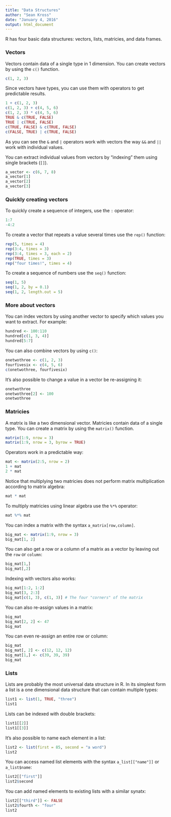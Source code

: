```yaml
---
title: "Data Structures"
author: "Sean Kross"
date: "January 4, 2016"
output: html_document
---
```


R has four basic data structures: vectors, lists, matricies, and data frames.

### Vectors

Vectors contain data of a single type in 1 dimension. You can create vectors
by using the `c()` function.

```r
c(1, 2, 3)
```

Since vectors have types, you can use them with operators to get predictable
results.

```r
1 + c(1, 2, 3)
c(1, 2, 3) + c(4, 5, 6)
c(1, 2, 3) * c(4, 5, 6)
TRUE & c(TRUE, FALSE)
TRUE | c(TRUE, FALSE)
c(TRUE, FALSE) & c(TRUE, FALSE)
c(FALSE, TRUE) | c(TRUE, FALSE)
```

As you can see the `&` and `|` operators work with vectors the way `&&` and `||`
work with individual values.

You can extract individual values from vectors by "indexing" them using single
brackets (`[]`).

```r
a_vector <- c(6, 7, 8)
a_vector[1]
a_vector[2]
a_vector[3]
```

### Quickly creating vectors

To quickly create a sequence of integers, use the `:` operator:

```r
1:7
-4:2
```

To create a vector that repeats a value several times use the `rep()` function:

```r
rep(5, times = 4)
rep(3:4, times = 3)
rep(3:4, times = 3, each = 2)
rep(TRUE, times = 3)
rep("four times!", times = 4)
```

To create a sequence of numbers use the `seq()` function:

```r
seq(1, 5)
seq(1, 2, by = 0.1)
seq(1, 2, length.out = 5)
```

### More about vectors

You can index vectors by using another vector to specify which values you want
to extract. For example:

```r
hundred <- 100:110
hundred[c(1, 3, 4)]
hundred[5:7]
```

You can also combine vectors by using `c()`:

```r
onetwothree <- c(1, 2, 3)
fourfivesix <- c(4, 5, 6)
c(onetwothree, fourfivesix)
```

It's also possible to change a value in a vector be re-assigning it:

```r
onetwothree
onetwothree[2] <- 100
onetwothree
```

### Matricies

A matrix is like a two dimensional vector. Matricies contain data of a single
type. You can create a matrix by using the `matrix()` function.

```r
matrix(1:9, nrow = 3)
matrix(1:9, nrow = 3, byrow = TRUE)
```

Operators work in a predictable way:

```r
mat <- matrix(2:5, nrow = 2)
1 + mat
2 * mat
```

Notice that multiplying two matricies does not perform matrix multiplication
according to matrix algebra:

```r
mat * mat
```

To multiply matricies using linear algebra use the `%*%` operator:

```r
mat %*% mat
```

You can index a matrix with the syntax `a_matrix[row,column]`.

```r
big_mat <- matrix(1:9, nrow = 3)
big_mat[1, 2]
```

You can also get a row or a column of a matrix as a vector by leaving out the
`row` or `column`:

```r
big_mat[1,]
big_mat[,2]
```

Indexing with vectors also works:

```r
big_mat[1:2, 1:2]
big_mat[3, 2:3]
big_mat[c(1, 3), c(1, 3)] # The four "corners" of the matrix
```

You can also re-assign values in a matrix:

```r
big_mat
big_mat[2, 2] <- 47
big_mat
```

You can even re-assign an entire row or column:

```r
big_mat
big_mat[, 2] <- c(12, 12, 12)
big_mat[1,] <- c(39, 39, 39)
big_mat
```

### Lists

Lists are probably the most universal data structure in R. In its simplest form
a list is a one dimensional data structure that can contain multiple types:

```r
list1 <- list(1, TRUE, "three")
list1
```

Lists can be indexed with double brackets:

```r
list1[[2]]
list1[[3]]
```

It's also possible to name each element in a list:

```r
list2 <- list(first = 85, second = "a word")
list2
```

You can access named list elements with the syntax `a_list[["name"]]` or
`a_list$name`:

```r
list2[["first"]]
list2$second
```

You can add named elements to existing lists with a similar synatx:

```r
list2[["third"]] <- FALSE
list2$fourth <- "four"
list2
```

